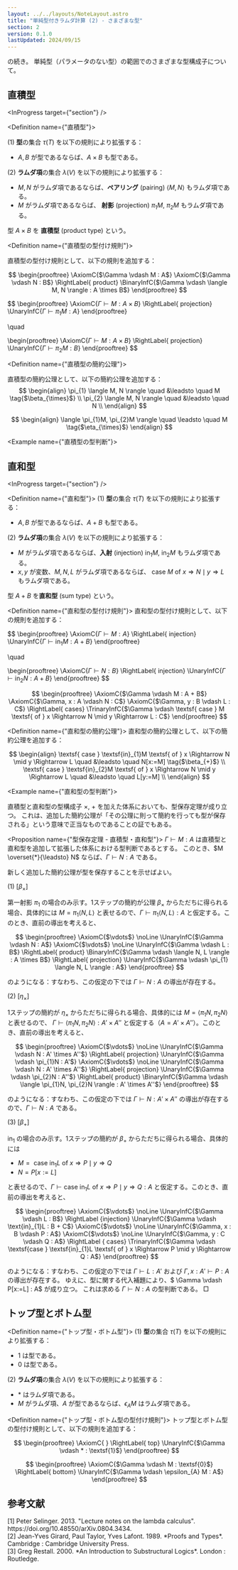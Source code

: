 ```yaml
---
layout: ../../layouts/NoteLayout.astro
title: "単純型付きラムダ計算 (2) - さまざまな型"
section: 2
version: 0.1.0
lastUpdated: 2024/09/15
---
```



<Link title={"単純型付きラムダ計算 (1)"} path={"/type-theory/simply-typed-lambda-calculus"} /> の続き。
単純型（パラメータのない型）の範囲でのさまざまな型構成子について。

## 直積型

<InProgress target={"section"} />

<Definition name={"直積型"}>

(1) **型**の集合 $\tau(T)$ を以下の規則により拡張する： 

- $A, B$ が型であるならば、$A \times B$ も型である。

(2) **ラムダ項**の集合 $\lambda(V)$ を以下の規則により拡張する：

- $M, N$ がラムダ項であるならば、**ペアリング** (pairing) $\langle M, N \rangle$ もラムダ項である。
- $M$ がラムダ項であるならば、 **射影** (projection) $\pi_{1} M$, $\pi_{2} M$ もラムダ項である。
</Definition>

型 $A \times B$ を **直積型** (product type) という。

<Definition name={"直積型の型付け規則"}>

直積型の型付け規則として、以下の規則を追加する：

$$
\begin{prooftree}
  \AxiomC{$\Gamma \vdash M : A$}
    \AxiomC{$\Gamma \vdash N : B$}
  \RightLabel{ product}
  \BinaryInfC{$\Gamma \vdash \langle M, N \rangle : A \times B$}
\end{prooftree}
$$

$$
\begin{prooftree}
  \AxiomC{$\Gamma \vdash M : A \times B$}
  \RightLabel{ projection}
  \UnaryInfC{$\Gamma \vdash \pi_{1} M : A$}
\end{prooftree}

\quad

\begin{prooftree}
  \AxiomC{$\Gamma \vdash M : A \times B$}
  \RightLabel{ projection}
  \UnaryInfC{$\Gamma \vdash \pi_{2} M : B$}
\end{prooftree}
$$
</Definition>

<Definition name={"直積型の簡約公理"}>

直積型の簡約公理として、以下の簡約公理を追加する：
$$
\begin{align}
\pi_{1} \langle M, N \rangle \quad &\leadsto \quad M \tag{$\beta_{\times}$} \\
\pi_{2} \langle M, N \rangle \quad &\leadsto \quad N \\
\end{align}
$$

$$
\begin{align}
\langle \pi_{1}M, \pi_{2}M \rangle \quad \leadsto \quad M \tag{$\eta_{\times}$}
\end{align}
$$
</Definition>

<Example name={"直積型の型判断"}>
<ExampleContent client:load>

</ExampleContent>
</Example>

## 直和型

<InProgress target={"section"} />

<Definition name={"直和型"}>
(1) **型**の集合 $\tau(T)$ を以下の規則により拡張する： 

- $A, B$ が型であるならば、$A + B$ も型である。

(2) **ラムダ項**の集合 $\lambda(V)$ を以下の規則により拡張する：

- $M$ がラムダ項であるならば、**入射** (injection) $\textsf{in}_{1}M$, $\textsf{in}_{2}M$ もラムダ項である。
- $x, y$ が変数、$M, N, L$ がラムダ項であるならば、 $\textsf{ case } M \textsf{ of } x \Rightarrow N \mid y \Rightarrow L$ もラムダ項である。
</Definition>

型 $A + B$ を**直和型** (sum type) という。

<Definition name={"直和型の型付け規則"}>
直和型の型付け規則として、以下の規則を追加する：

$$
\begin{prooftree}
  \AxiomC{$\Gamma \vdash M : A$}
  \RightLabel{ injection}
  \UnaryInfC{$\Gamma \vdash \textsf{in}_{1}M : A + B$}
\end{prooftree}

\quad 

\begin{prooftree}
  \AxiomC{$\Gamma \vdash N : B$}
  \RightLabel{ injection}
  \UnaryInfC{$\Gamma \vdash \textsf{in}_{2}N : A + B$}
\end{prooftree}
$$

$$
\begin{prooftree}
  \AxiomC{$\Gamma \vdash M : A + B$}
    \AxiomC{$\Gamma, x : A \vdash N : C$}
      \AxiomC{$\Gamma, y : B \vdash L : C$}
  \RightLabel{ cases}
  \TrinaryInfC{$\Gamma \vdash \textsf{ case } M \textsf{ of } x \Rightarrow N \mid y \Rightarrow L : C$}
\end{prooftree}
$$
</Definition>

<Definition name={"直和型の簡約公理"}>
直和型の簡約公理として、以下の簡約公理を追加する：

$$
\begin{align}
\textsf{ case } \textsf{in}_{1}M \textsf{ of } x \Rightarrow N \mid y \Rightarrow L \quad &\leadsto \quad N[x:=M] \tag{$\beta_{+}$}  \\
\textsf{ case } \textsf{in}_{2}M \textsf{ of } x \Rightarrow N \mid y \Rightarrow L \quad &\leadsto \quad L[y:=M]   \\
\end{align}
$$

</Definition>

<Example name={"直和型の型判断"}>
<ExampleContent client:load>

</ExampleContent>
</Example>

直積型と直和型の型構成子 $\times$, $+$ を加えた体系においても、型保存定理が成り立つ。
これは、追加した簡約公理が「その公理に則って簡約を行っても型が保存される」という意味で正当なものであることの証でもある。

<Proposition name={"型保存定理 - 直積型・直和型"}>
$\Gamma \vdash M : A$ は直積型と直和型を追加して拡張した体系における型判断であるとする。
このとき、$M \overset{*}{\leadsto} N$ ならば、$\Gamma \vdash N : A$ である。
</Proposition>

<Proof client:load>

新しく追加した簡約公理が型を保存することを示せばよい。

(1) [$\beta_{\times}$]

第一射影 $\pi_{1}$ の場合のみ示す。1ステップの簡約が公理 $\beta_{\times}$ からただちに得られる場合、具体的には $M = \pi_{1} \langle N, L \rangle$
と表せるので、$\Gamma \vdash \pi_{1} \langle N, L \rangle : A$ と仮定する。このとき、直前の導出を考えると、

$$
\begin{prooftree}
  \AxiomC{$\vdots$}
  \noLine
  \UnaryInfC{$\Gamma \vdash N : A$}
    \AxiomC{$\vdots$}
    \noLine
    \UnaryInfC{$\Gamma \vdash L : B$}
  \RightLabel{ product}
  \BinaryInfC{$\Gamma \vdash \langle N, L \rangle : A \times B$}
  \RightLabel{ projection}
  \UnaryInfC{$\Gamma \vdash \pi_{1} \langle N, L \rangle : A$}
\end{prooftree}
$$

のようになる：すなわち、この仮定の下では $\Gamma \vdash N : A$ の導出が存在する。


(2) [$\eta_{\times}$]

1ステップの簡約が $\eta_{\times}$ からただちに得られる場合、具体的には $M = \langle \pi_{1}N, \pi_{2}N \rangle$ と表せるので、
$\Gamma \vdash \langle \pi_{1}N, \pi_{2}N \rangle : A' \times A''$ と仮定する（$A = A' \times A''$）。このとき、直前の導出を考えると、

$$
\begin{prooftree}
  \AxiomC{$\vdots$}
  \noLine
  \UnaryInfC{$\Gamma \vdash N : A' \times A''$}
  \RightLabel{ projection}
  \UnaryInfC{$\Gamma \vdash \pi_{1}N : A'$}
    \AxiomC{$\vdots$}
    \noLine
    \UnaryInfC{$\Gamma \vdash N : A' \times A''$}
    \RightLabel{ projection}
    \UnaryInfC{$\Gamma \vdash \pi_{2}N : A''$}
  \RightLabel{ product}
  \BinaryInfC{$\Gamma \vdash \langle \pi_{1}N, \pi_{2}N \rangle : A' \times A''$}
\end{prooftree}
$$

のようになる：すなわち、この仮定の下では $\Gamma \vdash N : A' \times A''$ の導出が存在するので、$\Gamma \vdash N : A$ である。

(3) [$\beta_{+}$]

$\textsf{in}_{1}$ の場合のみ示す。1ステップの簡約が $\beta_{+}$ からただちに得られる場合、具体的には 

- $M = \textsf{ case } \textsf{in}_{1}L \textsf{ of } x \Rightarrow P \mid y \Rightarrow Q$
- $N = P[x:=L]$

と表せるので、$\Gamma \vdash \textsf{case } \textsf{in}_{1}L \textsf{ of } x \Rightarrow P \mid y \Rightarrow Q : A$ と仮定する。このとき、直前の導出を考えると、

$$
\begin{prooftree}
  \AxiomC{$\vdots$}
  \noLine
  \UnaryInfC{$\Gamma \vdash L : B$}
  \RightLabel {injection}
  \UnaryInfC{$\Gamma \vdash \text{in}_{1}L : B + C$}
    \AxiomC{$\vdots$}
    \noLine
    \UnaryInfC{$\Gamma, x : B \vdash P : A$}
      \AxiomC{$\vdots$}
      \noLine
      \UnaryInfC{$\Gamma, y : C \vdash Q : A$}
  \RightLabel { cases}
  \TrinaryInfC{$\Gamma \vdash \textsf{case } \textsf{in}_{1}L \textsf{ of } x \Rightarrow P \mid y \Rightarrow Q : A$}
\end{prooftree}
$$

のようになる：すなわち、この仮定の下では $\Gamma \vdash L : A'$ および $\Gamma, x : A' \vdash P : A$ の導出が存在する。
ゆえに、型に関する代入補題により、$ \Gamma \vdash P[x:=L] : A$ が成り立つ。
これは求める $\Gamma \vdash N : A$ の型判断である。
$\Box$
</Proof>

## トップ型とボトム型

<Definition name={"トップ型・ボトム型"}>
(1) **型**の集合 $\tau(T)$ を以下の規則により拡張する： 

- $\textsf{1}$ は型である。
- $\textsf{0}$ は型である。

(2) **ラムダ項**の集合 $\lambda(V)$ を以下の規則により拡張する：

- $*$ はラムダ項である。
- $M$ がラムダ項、$A$ が型であるならば、$\epsilon_{A} M$ はラムダ項である。
</Definition>

<Definition name={"トップ型・ボトム型の型付け規則"}>
トップ型とボトム型の型付け規則として、以下の規則を追加する：

$$
\begin{prooftree}
  \AxiomC{ }
  \RightLabel{ top}
  \UnaryInfC{$\Gamma \vdash * : \textsf{1}$}
\end{prooftree}
$$

$$
\begin{prooftree}
  \AxiomC{$\Gamma \vdash M : \textsf{0}$}
  \RightLabel{ bottom}
  \UnaryInfC{$\Gamma \vdash \epsilon_{A} M : A$}
\end{prooftree}
$$
</Definition>


## 参考文献
<References>
[1] Peter Selinger. 2013. "Lecture notes on the lambda calculus". https://doi.org/10.48550/arXiv.0804.3434. <br />
[2] Jean-Yves Girard, Paul Taylor, Yves Lafont. 1989. *Proofs and Types*. Cambridge : Cambridge University Press.  <br />
[3] Greg Restall. 2000. *An Introduction to Substructural Logics*. London : Routledge.
</References>